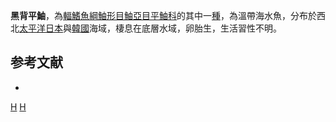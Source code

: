 {{Speciesbox
| taxon = Sebastes ijimae
| status = NE
| status_system = IUCN3.1
| binomial_authority =  [[Jordan|Jordan]] & [[Metz|Metz]], 1913
| synonyms = *''Sebastodes ijimae, Jordan & Metz, 1913''
}}

'''黑背平鮋'''，為[[輻鰭魚綱|輻鰭魚綱]][[鮋形目|鮋形目]][[鮋亞目|鮋亞目]][[平鮋科|平鮋科]]的其中一[[種|種]]，為溫帶海水魚，分布於西北[[太平洋|太平洋]][[日本|日本]]與[[韓國|韓國]]海域，棲息在底層水域，卵胎生，生活習性不明。

==参考文献==
*{{FishBase_species|genus=Sebastes|species=ijimae|year=2014|month=6}}

{{taxonbar}}
[[Category:_1913年描述的鱼类|H]]
[[Category:平鮋屬|H]]